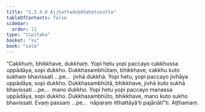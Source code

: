 ```yaml
---
title: "1.3.4.8 Ajjhattadukkhahetusutta"
tableOfContents: false
sidebar:
  order: 11
type: "tipitaka"
basket: "su"
book: "sala"
---
```



<DynamicBreadcrumb />

<Division number="141" book="sala">

<Paragraph number="797" book="sala">
“Cakkhuṃ, bhikkhave, dukkhaṃ. Yopi hetu yopi paccayo cakkhussa uppādāya, sopi dukkho. Dukkhasambhūtaṃ, bhikkhave, cakkhu kuto sukhaṃ bhavissati …pe…  jivhā dukkhā. Yopi hetu, yopi paccayo jivhāya uppādāya, sopi dukkho. Dukkhasambhūtā, bhikkhave, jivhā kuto sukhā bhavissati …pe…  mano dukkho. Yopi hetu yopi paccayo manassa uppādāya, sopi dukkho. Dukkhasambhūto, bhikkhave, mano kuto sukho bhavissati. Evaṃ passaṃ …pe…  nāparaṃ itthattāyā’ti pajānātī”ti.

</Paragraph>
</Division>

<Paragraph number="798" type="center" book="sala">
Aṭṭhamaṃ.
</Paragraph>